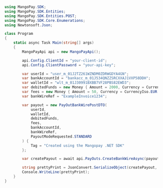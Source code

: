 ```csharp .NET 
using MangoPay.SDK;
using MangoPay.SDK.Entities;
using MangoPay.SDK.Entities.POST;
using MangoPay.SDK.Core.Enumerations;
using Newtonsoft.Json;

class Program
{
    static async Task Main(string[] args)
    {
        MangoPayApi api = new MangoPayApi();

        api.Config.ClientId = "your-client-id";
        api.Config.ClientPassword = "your-api-key";

        var userId = "user_m_01J2TZ261WZNDM0ZDRWGDYA4GN";
        var bankAccountId = "bankacc_m_01J534QNZZSRCXXAJ1VXP58DDH";
        var walletId = "wlt_m_01J30991BXBB7VF28PBS82EWD3";
        var debitedFunds = new Money { Amount = 2000, Currency = CurrencyIso.EUR };
        var fees = new Money { Amount = 50, Currency = CurrencyIso.EUR };
        var bankWireRef = "ExampleInvoice1234";

        var payout = new PayOutBankWirePostDTO(
            userId,
            walletId,
            debitedFunds,
            fees,
            bankAccountId,
            bankWireRef,
            PayoutModeRequested.STANDARD
        ) {
            Tag = "Created using the Mangopay .NET SDK"
        };

        var createPayout = await api.PayOuts.CreateBankWireAsync(payout);

        string prettyPrint = JsonConvert.SerializeObject(createPayout, Formatting.Indented);
        Console.WriteLine(prettyPrint);
	}
}
```